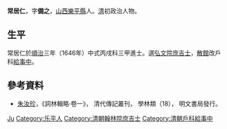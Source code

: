 '''常居仁'''，字'''備之'''，[[山西|山西]][[樂平縣|樂平縣]]人。[[清|清]]初政治人物。

== 生平 ==
常居仁於[[順治|順治]]三年（1646年）中式丙戌科三甲進士。選[[弘文院|弘文院]][[庶吉士|庶吉士]]，[[散館|散館]]改戶科[[給事中|給事中]]。

==參考資料==
*[[朱汝珍|朱汝珍]]，《詞林輯略·卷一》， 清代傳記叢刊， 學林類（18）， 明文書局發行。

{{順治三年丙戌科殿試金榜}}

{{Authority control}}

{{DEFAULTSORT:Chang常}}
[[Category:常姓|Ju]]
[[Category:乐平人|Category:乐平人]]
[[Category:清朝翰林院庶吉士|Category:清朝翰林院庶吉士]]
[[Category:清朝戶科給事中|Category:清朝戶科給事中]]


{{清朝官员小作品}}